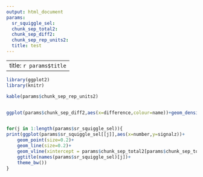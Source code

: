```yaml
---
output: html_document
params:
  sr_squiggle_sel:
  chunk_sep_total2:
  chunk_sep_diff2:
  chunk_sep_rep_units2:
  title: test
---
```


---
title: `r params$title`
---
```r

library(ggplot2)
library(knitr)

kable(params$chunk_sep_rep_units2)


ggplot(params$chunk_sep_diff2,aes(x=difference,colour=name))+geom_density()+theme_bw()+facet_grid(strand ~ .)


for(j in 1:length(params$sr_squiggle_sel)){
print(ggplot(params$sr_squiggle_sel[[j]],aes(x=number,y=signalz))+
    geom_point(size=0.2)+
    geom_line(size=0.2)+
    geom_vline(xintercept = params$chunk_sep_total2[params$chunk_sep_total2$name==names(params$sr_squiggle_sel)[j],"number"],color="blue",alpha=0.5)+
    ggtitle(names(params$sr_squiggle_sel)[j])+
    theme_bw())
}

```
